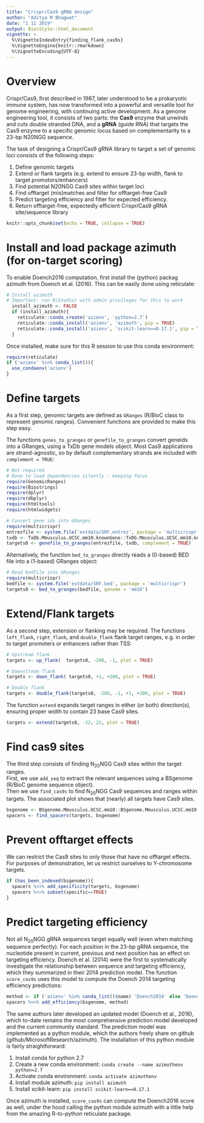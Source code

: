 ```yaml
---
title: "Crispr/Cas9 gRNA design"
author: "Aditya M Bhagwat"
date: "1 11 2019"
output: BiocStyle::html_document
vignette: >
  %\VignetteIndexEntry{finding_flank_cas9s}
  %\VignetteEngine{knitr::rmarkdown}
  %\VignetteEncoding{UTF-8}
---
```


# Overview {-}

Crispr/Cas9, first described in 1987, later understood to be a prokaryotic immune system, has now transformed into a powerful and versatile tool for genome engineering, with continuing active development. As a genome engineering tool, it consists of two parts: the **Cas9** enzyme that unwinds and cuts double stranded DNA, and a **gRNA** (guide RNA) that targets the Cas9 enzyme to a specific genomic locus based on complementarity to a 23-bp N20NGG sequence.

The task of designing a Crispr/Cas9 gRNA library to target a set of genomic loci consists of the following steps:

1. Define genomic targets
2. Extend or flank targets (e.g. extend to ensure 23-bp width, flank to target promotors/enhancers)
3. Find potential N20NGG Cas9 sites within target loci
4. Find offtarget (mis)matches and filter for offtarget-free Cas9
5. Predict targeting efficiency and filter for expected efficiency.
6. Return offtarget-free, expectedly efficient Crispr/Cas9 gRNA site/sequence library


```r
knitr::opts_chunk$set(echo = TRUE, collapse = TRUE)
```

# Install and load package azimuth (for on-target scoring)

To enable Doench2016 computation, first install the (python) packag azimuth from Doench et al. (2016). This can be easily done using reticulate:

```r
# Install azimuth
# Important: run R(Studio) with admin privileges for this to work
  install_azimuth <- FALSE
  if (install_azimuth){
    reticulate::conda_create('azienv', 'python=2.7')                         # Create condaenv 'azimuth'
    reticulate::conda_install('azienv', 'azimuth', pip = TRUE)               # Install azimuth
    reticulate::conda_install('azienv', 'scikit-learn==0.17.1', pip = TRUE)  # Install scikit-learn
  }
```

Once installed, make sure for this R session to use this conda environment:

```r
require(reticulate)
if ('azienv' %in% conda_list()){
  use_condaenv('azienv')
}
```

# Define targets

As a first step, genomic targets are defined as `GRanges` (R/BioC class to represent genomic ranges). 
Convenient functions are provided to make this step easy.  

The functions `genes_to_granges` or `genefile_to_granges` convert geneids into a GRanges, using a TxDb gene models object. Most Cas9 applications are strand-agnostic, so by default complementary strands are included with `complement = TRUE`:


```r
# Not required
# Done to load dependencies silently - keeping focus
require(GenomicRanges)
require(Biostrings)
require(dplyr)
require(dbplyr)
require(htmltools)
require(htmlwidgets)
```

```r
# Convert gene ids into GRanges
require(multicrispr)
entrezfile <- system.file('extdata/SRF.entrez', package = 'multicrispr')
txdb <- TxDb.Mmusculus.UCSC.mm10.knownGene::TxDb.Mmusculus.UCSC.mm10.knownGene
targets0 <- genefile_to_granges(entrezfile, txdb, complement = TRUE)
```

Alternatively, the function `bed_to_granges` directly reads a (0-based) BED file into a (1-based) GRanges object:

```r
# Read bedfile into GRanges
require(multicrispr)
bedfile <- system.file('extdata/SRF.bed', package = 'multicrispr')
targets0 <- bed_to_granges(bedfile, genome = 'mm10')
```


# Extend/Flank targets

As a second step, extension or flanking may be required. The functions `left_flank`, `right_flank`, and `double_flank` flank target ranges, e.g. in order to target promoters or enhancers rather than TSS:

```r
# Upstream flank
targets <- up_flank(  targets0, -200, -1, plot = TRUE)

# Downstream flank
targets <- down_flank( targets0, +1, +200, plot = TRUE)

# Double flank
targets <- double_flank(targets0, -200, -1, +1, +200, plot = TRUE)
```


The function `extend` expands target ranges in either (or both) direction(s), ensuring proper width to contain 23 base Cas9 sites.

```r
targets <- extend(targets0, -22, 22, plot = TRUE)
```


# Find cas9 sites

The third step consists of finding N~20~NGG Cas9 sites within the target ranges.  
First, we use `add_seq` to extract the relevant sequences using a BSgenome (R/BioC genome sequence object).  
Then we use `find_cas9s` to find N~20~NGG Cas9 sequences and ranges within targets.
The associated plot shows that (nearly) all targets have Cas9 sites.

```r
bsgenome <- BSgenome.Mmusculus.UCSC.mm10::BSgenome.Mmusculus.UCSC.mm10
spacers <- find_spacers(targets, bsgenome)
```

# Prevent offtarget effects

We can restrict the Cas9 sites to only those that have no offtarget effects. 
For purposes of demonstration, let us restrict ourselves to Y-chromosome targets.


```r
if (has_been_indexed(bsgenome)){
  spacers %<>% add_specificity(targets, bsgenome)
  spacers %<>% subset(specific==TRUE)
}
```

# Predict targeting efficiency

Not all N~20~NGG gRNA sequences target equally well (even when matching sequence perfectly). For each position in the 23-bp gRNA sequence, the  nucleotide present in current, previous and next position has an effect on targeting efficiency. Doench et al. (2014) were the first to systematically investigate the relationship between sequence and targeting efficiency, which they summarized in their 2014 prediction model. The function `score_cas9s` uses this model to compute the Doench 2014 targeting efficiency predictions:

```r
method <- if ('azienv' %in% conda_list()$name) 'Doench2016' else 'Doench2014'
spacers %<>% add_efficiency(bsgenome, method)
```

The same authors later developed an updated model (Doench et al., 2016), which to-date remains the most comprehensive prediction model developed and the current community standard. The prediction model was implemented as a python module, which the authors freely share on github (github/MicrosoftResearch/azimuth). The installation of this python module is fairly straightforward:

1. Install conda for python 2.7
2. Create a new conda environment: `conda create --name azimuthenv python=2.7`
3. Activate conda environment:     `conda activate azimuthenv`
4. Install module azimuth:         `pip install azimuth`
5. Install scikit-learn:           `pip install scikit-learn==0.17.1`

Once azimuth is installed, `score_cas9s` can compute the Doench2016 score as well, under the hood calling the python module azimuth with a little help from the amazing R-to-python reticulate package.








